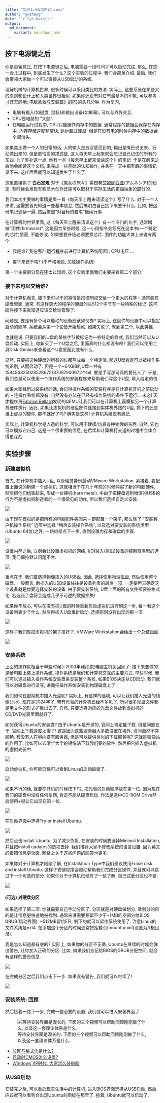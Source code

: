 ```yaml
---
title: "实验1:从U盘启动Linux"
author: "gwzhang"
date: "`r Sys.Date()`"
output: 
  md_document:
    variant: markdown_mmd
---
```


## 按下电源键之后

你是否留意过, 在按下电源键之后, 电脑需要一段时间才可以启动完成. 那么, 在这一会儿过程中, 到底发生了什么? 这个实验的过程中, 我们会简单介绍. 最后, 我们会带领大家做一个可以直接从USB启动的系统.

理解机械的计算机世界, 很多时候可以采用类比的方法. 实际上, 这些系统在某些大的原则和设计上和人类世界很相似. 如果你还没有对它有最基本的印象, 可以参考[《开天辟地: 电脑急救与安装篇》的P3](https://www.bilibili.com/video/BV1et411y7cH?p=3)的头几分钟. 作为复习,

-   电脑有输入(如键盘, 鼠标)和输出设备(如屏幕), 可以与外界交互.
-   CPU是电脑的 "大脑".
-   在电脑运行过程中, CPU只能操作内存中的数据. 通常程序的数据会保存在内存中. 内存存储速度非常快, 远远超过硬盘. 但是在没有电的时候内存中的数据会全部消失.

如果类比做一个人的日常的话, 人的输入是五官感受到的, 输出是嘴巴说出来、行动做出来的. 但是更恰当的描述是, 这人每天早上起来就会忘记自己记住的所有的东西. 为了弥补这一点, 他有一本《每天早上醒来请读这个》的笔记. 于是在醒来之后他会阅读这个文档, 来完成一些基础的认知操作, 并且在一天中把有趣的事情记录下来. 这样后面就可以知道发生了什么了.

::: gossip
这里直接偷了 **白石定規** 对于《魔女の旅々》第四卷[艾姆妮西亚](https://zh.moegirl.org.cn/%E8%89%BE%E5%A7%86%E5%A6%AE%E8%A5%BF%E4%BA%9A)(アムネシア)的设定. 有时候会发现有些艺术创作还是可以取材于实际生活的更加抽象的部分的.
:::

我们本次主要做的事情是看一看《每天早上醒来请读这个》写了什么. 对于一个人来讲, 这需要首先知道一些基本信息, 然后搞明白自己接下来要干什么. 比如, 把这份笔记通读一遍, 然后按照"对目标的要求"继续行事.

在计算机的世界里面, 这《每天早上醒来请读这个》有一个专门的名字, 通常叫做"固件(firmware)". 这是因为早些时候, 这一小段指令会写死在这本书(一个特定的芯片)里面, 不能修改. 如果想要升级必须要换芯片. 固件的功能大体上来说有两个

-   我是谁? 我在哪? (运行程序前进行计算机系统配置): CPU电压 ...

-   接下来该干啥? (不严格地说, 加载操作系统)

第一个主要部分现在还太过琐碎. 这个实验里面我们主要来看第二个部分.

### 接下来可以交给谁?

对于计算机而言, 接下来可以干的事情是把控制权交给一个更大的程序 -- 通常装在硬盘里面. 通常, 有这样更大的程序的硬盘的头512个字节有一些特殊的标记. 这样, 固件接下来就知道应该交给谁管理了.

问题是, 要是有多个可以启动的设备应该如何办? 实际上, 在固件的设置中可以指定启动的顺序. 系统会从第一个设备开始启动, 如果失败了, 就到第二个, 以此类推.

也就是说, 只要我们的U盘的某些字节被标记为一些特定的样式, 我们当然可以从U盘启动. 实际上, 你新买了一个U盘之后, 里面真的什么都没有吗? 我们可以使用工具Disk Genius来查看这个U盘里面到底有什么.

显然, 只要把这种硬盘的所有的位都写成每一个特定值, 那这U盘肯定可以被操作系统识别, 从而启动了. 但是一个\~64GiB的U盘一共有158456325028528675187087900672个bit, 要是手写那可真的要死人了! 于是, 我们总是可以使用一个操作系统的安装程序来帮助我们写这个U盘, 填入给定的值.

如果大家经历过装系统的话, 会记得操作系统的安装程序是在计算机开机之前启动的 – 连操作系统都没有, 自然没有办法在已经有操作系统的条件下运行... 未必! 天才程序员[Fabrice Bellard](https://en.wikipedia.org/wiki/Fabrice_Bellard)发明的QEMU让我们可以在计算机上面模拟另一个计算机硬件执行. 因此, 如果让虚拟机的硬盘部件连接到实体机外接的U盘, 剩下的还是接上虚拟的硬件, 那不就好了吗? 确实是这样! 计算机系统没有魔法.

实际上, 计算机科学是人造的科学, 可以用于建模/仿真各种物理的东西. 自然, 它也可以模拟它自己. 这是一个很重要的信息, 在后续和计算机打交道的过程中会体会得更深刻.

## 实验步骤

### 新建虚拟机


首先, 在计算机中插入U盘, 以管理员身份启动VMware Workstation. 紧接着, 要配置上面说的新建一个虚拟机. 这就相当于在几十年前的时候购买了新的电脑硬件, 然后把他们组装起来, 形成一台裸机(bare metal). 中由于把硬盘选到物理的USB的行为不是虚拟机制造者的一个很常见的动作, 所以我们选择自定义安装.

![](images/clipboard-4149302847.png)

由于现在模拟的是把所有的电脑配件买回来 – 即配置一个架子, 那么除了 “安装客户机操作系统” 选项中选择 “稍后安装操作系统”, 以及选对要安装的系统类型(Ubuntu 64位)之外, 一路继续点下一步, 直到设置内存和磁盘的步骤.

![](images/clipboard-1811393974.png)

设置内存之后, 立刻会让设置虚拟机的网络, I/O(输入/输出)设备的控制器类型的选项. 我们保持默认问题不大.

![](images/clipboard-2593907244.png)

重点在于, 我们要选择物理插入的USB盘. 因此, 选择使用物理磁盘, 然后使用整个磁盘. 一般而言, 新插入的USB设备往往是设备列表的最后一项. 一定要再三确定这个设备就是你要选择安装的设备. 由于要安装系统, U盘上面的所有文件都要被格式化. 若选错了盘将会造成几乎不可逆的数据损失!

如果你不放心, 可以在没有插U盘的时候重新启动虚拟机进行到这一步, 看一看这个设备列表少了什么. 然后再插入U盘重新启动, 选择刚刚没有出现的那一项.

![](images/clipboard-2614026841.png)

这样子我们就把虚拟机的架子搭好了. VMWare Workstation会给出一个总结画面.

![](images/clipboard-4288690782.png)

### 安装系统

上面的操作就相当于早些时候(\~2000年)我们把电脑主机买回家了. 接下来要做的是给电脑上装上操作系统. 操作系统是我们和计算机交互的主要方式. 早些时候, 我们可以通过插入操作系统安装盘来安装整个系统. 如果BIOS决定从CD启动, 我们就可以对磁盘进行读写, 进而把操作系统安装到物理磁盘上了.

我们如何在虚拟机中插入光盘呢? 实际上, 有这样的选项, 可以让我们插入光盘的镜像(.iso). 现在是2024年了, 带有光驱的计算机已经不多见了, 所以很多光盘文件都是用文件的形式扩散出去了. 自然, 只要选择对应的光盘文件放到虚拟机的CD/DVD光驱里面就好了.

如何获得Ubuntu的安装盘? 由于Ubuntu是开源的, 官网上肯定能下载. 但是问题在于, 官网上下载速度太慢了! 这是因为这些服务器大多数设置在境外, 访问自然不算顺畅. 有没有人在境内搭有服务器, 但是可以提供类似的下载服务呢? 这就是镜像站的作用了. 比如可以去清华大学的镜像站下载我们要的软件, 然后把它插入虚拟机的虚拟光驱中.

![](images/clipboard-75738782.png)

启动虚拟机, 你可能已经可以看到Linux的启动画面了.

![](images/clipboard-2912223887.png)

如果不行的话, 就要在开机的时候按下F2, 把光驱的启动顺序放在第一位. 因为现在我们的硬盘中没有任何东西, 肯定不能从硬盘启动. 作法是选中CD-ROM Drive然后使用+键让它出现在第一位.

![](images/clipboard-1225311678.png)

在启动界面中选择Try or install Ubuntu.

![](images/clipboard-1557862617.png)

然后点击Install Ubuntu, 为了减少负担, 在安装的时候要选择Minimal Installation, 并且把install updates的选项去掉. 我们推荐大家不修改系统的语言设置. 因为英文的报错信息更全面, 网络上关于这些问题的回答也更多.

如果你对于计算机才刚刚了解, 在Installation Type中我们建议使用Erase disk and install Ubuntu. 这样子安装程序会自动帮助我们完成分区操作, 并且就可以跳过下一个可选的部分. 如果你对于计算机已经有了一些了解, 自己试着分区也不错.

![](images/clipboard-1976041741.png)

#### (可选) 对硬盘分区

如果选择了第二项, 你就需要自己手动分区了. 分区就是对硬盘做划分. 做划分的目的是让信息更快速地被找到. 通常来讲需要预留不少于\~1MB的空间分给BIOS GRUB(启动界面), \~512MB留给EFI, 剩下的就可以留作系统使用了. 注意Linux的文件系统是ext4. 在添加这个分区的时候通常把挂载点(mount point)设置为/(根目录).

我是怎么知道都有啥的? 实际上, 如果你的分区不正确, Ubuntu在继续的时候会弹出警告, 让你加入正确的分区. 比如, 如果我们忘记给BIOS的GRUB分配空间, 就会有这样的警告信息.

![](images/2a403eff50dbf055453dcc1e1b081c69.png)

在完成分区之后我们点击下一步. 如果没有警告, 我们就可以继续了!

![](images/clipboard-2221108278.png)

### 安装系统: 回顾

然后接着一路下一步, 完成一些必要的设置, 我们就可以进入安装界面了.

![等待安装界面是漫长的. 下面的三个视频可以帮助回顾刚刚做了什么, 以及这一套理论体系是什么.](images/clipboard-437221867.png)

-   [分区与格式化是什么?](https://www.bilibili.com/video/BV1QC4y1d7KR)
-   [启动时CMOS怎么设置?](https://www.bilibili.com/video/BV1et411y7cH)
-   [Windows XP时代, 大家怎么装电脑](https://www.bilibili.com/video/BV1ru4y1s7jt)

### 从USB启动

安装完之后, 可以重启现实生活中的计算机, 进入BIOS界面选择从USB启动. 然后应该就可以看到会出现Ubuntu的图标在那里了. 接着, Ubuntu就可以启动了.
